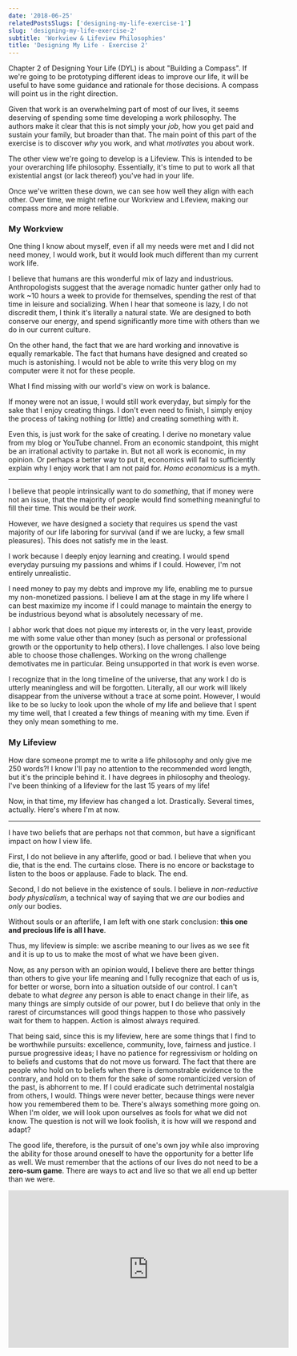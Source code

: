 ```yaml
---
date: '2018-06-25'
relatedPostsSlugs: ['designing-my-life-exercise-1']
slug: 'designing-my-life-exercise-2'
subtitle: 'Workview & Lifeview Philosophies'
title: 'Designing My Life - Exercise 2'
---
```


Chapter 2 of Designing Your Life (DYL) is about "Building a Compass". If we're going to be prototyping different ideas to improve our life, it will be useful to have some guidance and rationale for those decisions. A compass will point us in the right direction.

Given that work is an overwhelming part of most of our lives, it seems deserving of spending some time developing a work philosophy. The authors make it clear that this is not simply your _job_, how you get paid and sustain your family, but broader than that. The main point of this part of the exercise is to discover _why_ you work, and what _motivates_ you about work.

The other view we're going to develop is a Lifeview. This is intended to be your overarching life philosophy. Essentially, it's time to put to work all that existential angst (or lack thereof) you've had in your life.

Once we've written these down, we can see how well they align with each other. Over time, we might refine our Workview and Lifeview, making our compass more and more reliable.

### My Workview

One thing I know about myself, even if all my needs were met and I did not need money, I would work, but it would look much different than my current work life.

I believe that humans are this wonderful mix of lazy and industrious. Anthropologists suggest that the average nomadic hunter gather only had to work ~10 hours a week to provide for themselves, spending the rest of that time in leisure and socializing. When I hear that someone is lazy, I do not discredit them, I think it's literally a natural state. We are designed to both conserve our energy, and spend significantly more time with others than we do in our current culture.

On the other hand, the fact that we are hard working and innovative is equally remarkable. The fact that humans have designed and created so much is astonishing. I would not be able to write this very blog on my computer were it not for these people.

What I find missing with our world's view on work is balance.

If money were not an issue, I would still work everyday, but simply for the sake that I enjoy creating things. I don't even need to finish, I simply enjoy the process of taking nothing (or little) and creating something with it.

Even this, is just work for the sake of creating. I derive no monetary value from my blog or YouTube channel. From an economic standpoint, this might be an irrational activity to partake in. But not all work is economic, in my opinion. Or perhaps a better way to put it, economics will fail to sufficiently explain why I enjoy work that I am not paid for. _Homo economicus_ is a myth.

---

I believe that people intrinsically want to do _something_, that if money were not an issue, that the majority of people would find something meaningful to fill their time. This would be their _work_.

However, we have designed a society that requires us spend the vast majority of our life laboring for survival (and if we are lucky, a few small pleasures). This does not satisfy me in the least.

I work because I deeply enjoy learning and creating. I would spend everyday pursuing my passions and whims if I could. However, I'm not entirely unrealistic.

I need money to pay my debts and improve my life, enabling me to pursue my non-monetized passions. I believe I am at the stage in my life where I can best maximize my income if I could manage to maintain the energy to be industrious beyond what is absolutely necessary of me.

I abhor work that does not pique my interests or, in the very least, provide me with some value other than money (such as personal or professional growth or the opportunity to help others). I love challenges. I also love being able to choose those challenges. Working on the wrong challenge demotivates me in particular. Being unsupported in that work is even worse.

I recognize that in the long timeline of the universe, that any work I do is utterly meaningless and will be forgotten. Literally, all our work will likely disappear from the universe without a trace at some point. However, I would like to be so lucky to look upon the whole of my life and believe that I spent my time well, that I created a few things of meaning with my time. Even if they only mean something to me.

### My Lifeview

How dare someone prompt me to write a life philosophy and only give me 250 words?! I know I'll pay no attention to the recommended word length, but it's the principle behind it. I have degrees in philosophy and theology. I've been thinking of a lifeview for the last 15 years of my life!

Now, in that time, my lifeview has changed a lot. Drastically. Several times, actually. Here's where I'm at now.

---

I have two beliefs that are perhaps not that common, but have a significant impact on how I view life.

First, I do not believe in any afterlife, good or bad. I believe that when you die, that is the end. The curtains close. There is no encore or backstage to listen to the boos or applause. Fade to black. The end.

Second, I do not believe in the existence of souls. I believe in _non-reductive body physicalism_, a technical way of saying that we _are_ our bodies and _only_ our bodies.

Without souls or an afterlife, I am left with one stark conclusion: **this one and precious life is all I have**.

Thus, my lifeview is simple: we ascribe meaning to our lives as we see fit and it is up to us to make the most of what we have been given.

Now, as any person with an opinion would, I believe there are better things than others to give your life meaning and I fully recognize that each of us is, for better or worse, born into a situation outside of our control. I can't debate to what _degree_ any person is able to enact change in their life, as many things are simply outside of our power, but I do believe that only in the rarest of circumstances will good things happen to those who passively wait for them to happen. Action is almost always required.

That being said, since this is my lifeview, here are some things that I find to be worthwhile pursuits: excellence, community, love, fairness and justice. I pursue progressive ideas; I have no patience for regressivism or holding on to beliefs and customs that do not move us forward. The fact that there are people who hold on to beliefs when there is demonstrable evidence to the contrary, and hold on to them for the sake of some romanticized version of the past, is abhorrent to me. If I could eradicate such detrimental nostalgia from others, I would. Things were never better, because things were never how you remembered them to be. There's always something more going on. When I'm older, we will look upon ourselves as fools for what we did not know. The question is not will we look foolish, it is how will we respond and adapt?

The good life, therefore, is the pursuit of one's own joy while also improving the ability for those around oneself to have the opportunity for a better life as well. We must remember that the actions of our lives do not need to be a **zero-sum game**. There are ways to act and live so that we all end up better than we were.

<iframe width="560" height="315" src="https://www.youtube.com/embed/E71UcvsTxeU" frameborder="0" allow="autoplay; encrypted-media" allowfullscreen></iframe>
